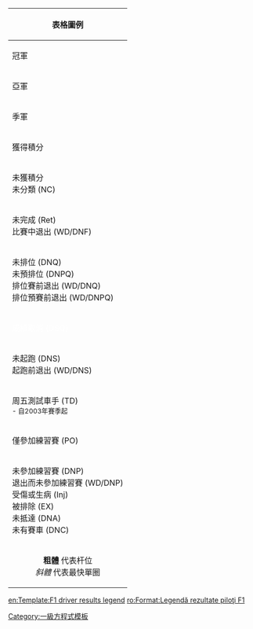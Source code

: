{| class="wikitable" style="font-size: 90%"
|-
!表格圖例
|-
|bgcolor="#FFFFBF"| 冠軍
|-
|bgcolor="#DFDFDF"| 亞軍
|-
|bgcolor="#FFDF9F"| 季軍
|-
|bgcolor="#DFFFDF"| 獲得積分
|-
| bgcolor="#CFCFFF"| 未獲積分<br/> 未分類 (NC)
|-
|bgcolor="#EFCFFF"| 未完成 (Ret)<br/>比賽中退出 (WD/DNF)
|-
|bgcolor="#FFCFCF"| 未排位 (DNQ)<br/>未預排位 (DNPQ)<br/>排位賽前退出 (WD/DNQ) <br />排位預賽前退出 (WD/DNPQ)
|-
|bgcolor="#000000" style="color:white"| 成績取消 (DSQ)
|-
| bgcolor="#FFFFFF"| 未起跑 (DNS)<br/>起跑前退出 (WD/DNS)
|-
|bgcolor="#F1F8FF"| 周五測試車手 (TD)<br/><small>- 自2003年賽季起</small>
|-
|bgcolor="#F1F8FF"| 僅參加練習賽 (PO)
|-
| 未參加練習賽 (DNP)<br/>退出而未參加練習賽 (WD/DNP)<br>受傷或生病 (Inj)<br />被排除 (EX)<br />未抵達 (DNA)<br />未有賽車 (DNC)
|- 
|colspan=5 align="center"| '''粗體''' 代表杆位<br />''斜體'' 代表最快單圈
|}

<noinclude>
[[Category:一級方程式模板]]
[[en:Template:F1 driver results legend]]
[[ro:Format:Legendă rezultate piloţi F1]]
</noinclude>